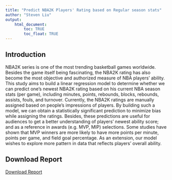 ```yaml
---
title: "Predict NBA2K Players' Rating based on Regular season stats"
author: "Steven Liu"
output:
    html_document:
        toc: TRUE
        toc_float: TRUE
---
```


## Introduction

NBA2K series is one of the most trending basketball games worldwide. Besides the game itself being fascinating, the NBA2K rating has also become the most objective and authorized measure of NBA players’ ability. This study aims to build a linear regression model to determine whether we can predict one’s newest NBA2K rating based on his current NBA season stats (per game), including minutes, points, rebounds, blocks, rebounds, assists, fouls, and turnover. Currently, the NBA2K ratings are manually assigned based on people’s impressions of players. By building such a model, we can obtain a statistically significant prediction to minimize bias while assigning the ratings. Besides, these predictions are useful for audiences to get a better understanding of players’ newest ability score; and as a reference in awards (e.g. MVP, MIP) selections. Some studies have shown that MVP winners are more likely to have more points per minute, points per game, and field goal percentage. As an extension, our model wishes to explore more pattern in data that reflects players’ overall ability.

## Download Report
[Download Report]("./nba2k.pdf")

